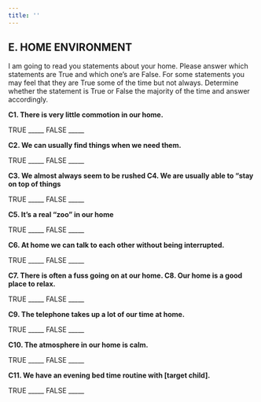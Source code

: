 ```yaml
---
title: ''
---
```


## E. HOME ENVIRONMENT

I am going to read you statements about your home. 
Please answer which statements are True and which one’s are False. 
For some statements you may feel that they are True some of the time but not always.
Determine whether the statement is True or False the majority of the time and answer accordingly.

**C1. There is very little commotion in our home.**

TRUE _____  FALSE _____

**C2. We can usually find things when we need them.**

TRUE _____  FALSE _____

**C3. We almost always seem to be rushed C4. We are usually able to “stay on top of things**

TRUE _____  FALSE _____

**C5. It’s a real “zoo” in our home**

TRUE _____  FALSE _____

**C6. At home we can talk to each other without being interrupted.**

TRUE _____  FALSE _____

**C7. There is often a fuss going on at our home. C8. Our home is a good place to relax.**

TRUE _____  FALSE _____

**C9. The telephone takes up a lot of our time at home.**

TRUE _____  FALSE _____

**C10. The atmosphere in our home is calm.**

TRUE _____  FALSE _____

**C11. We have an evening bed time routine with [target child].**

TRUE _____  FALSE _____
